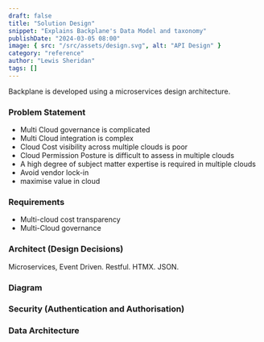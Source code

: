 ```yaml
---
draft: false
title: "Solution Design"
snippet: "Explains Backplane's Data Model and taxonomy"
publishDate: "2024-03-05 08:00"
image: { src: "/src/assets/design.svg", alt: "API Design" }
category: "reference"
author: "Lewis Sheridan"
tags: []
---
```



Backplane is developed using a microservices design architecture.

### Problem Statement

- Multi Cloud governance is complicated
- Multi Cloud integration is complex
- Cloud Cost visibility across multiple clouds is poor
- Cloud Permission Posture is difficult to assess in multiple clouds
- A high degree of subject matter expertise is required in multiple clouds
- Avoid vendor lock-in
- maximise value in cloud

### Requirements

- Multi-cloud cost transparency
- Multi-Cloud governance

### Architect (Design Decisions)

Microservices, Event Driven. Restful.
HTMX. JSON.

### Diagram

### Security (Authentication and Authorisation)

### Data Architecture
